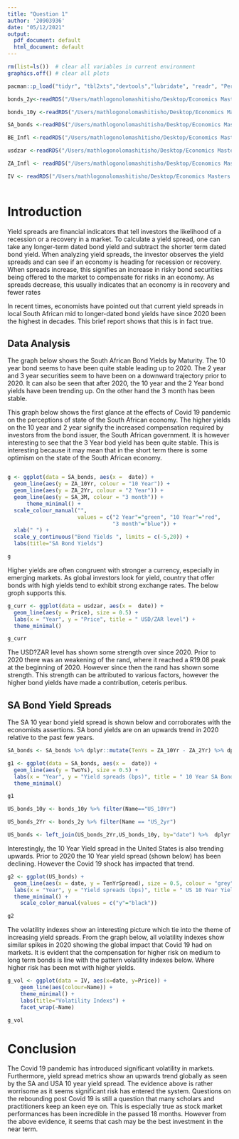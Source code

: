 ```yaml
---
title: "Question 1"
author: '20903936'
date: "05/12/2021"
output:
  pdf_document: default
  html_document: default
---
```


```r
rm(list=ls())  # clear all variables in current environment
graphics.off() # clear all plots

pacman::p_load("tidyr", "tbl2xts","devtools","lubridate", "readr", "PerformanceAnalytics", "ggplot2", "dplyr","tidyverse","xts")

bonds_2y<-readRDS("/Users/mathlogonolomashitisho/Desktop/Economics Masters /Semester 2/Fin Metrics/Financial Econometrics Practical/data/bonds_2y.rds", refhook = NULL)

bonds_10y <-readRDS("/Users/mathlogonolomashitisho/Desktop/Economics Masters /Semester 2/Fin Metrics/Financial Econometrics Practical/data/bonds_10y.rds", refhook = NULL)

SA_bonds <-readRDS("/Users/mathlogonolomashitisho/Desktop/Economics Masters /Semester 2/Fin Metrics/Financial Econometrics Practical/data/SA_bonds.rds", refhook = NULL)   

BE_Infl <-readRDS("/Users/mathlogonolomashitisho/Desktop/Economics Masters /Semester 2/Fin Metrics/Financial Econometrics Practical/data/BE_Infl.rds", refhook = NULL)   

usdzar <-readRDS("/Users/mathlogonolomashitisho/Desktop/Economics Masters /Semester 2/Fin Metrics/Financial Econometrics Practical/data/usdzar.rds", refhook = NULL) 

ZA_Infl <- readRDS("/Users/mathlogonolomashitisho/Desktop/Economics Masters /Semester 2/Fin Metrics/Financial Econometrics Practical/data/ZA_Infl.rds", refhook = NULL) 

IV <- readRDS("/Users/mathlogonolomashitisho/Desktop/Economics Masters /Semester 2/Fin Metrics/Financial Econometrics Practical/data/IV.rds", refhook = NULL) 
   
```

# Introduction

Yield spreads are financial indicators that tell investors the likelihood of a recession or a recovery in a market. To calculate a yield spread, one can take any longer-term dated bond yield and subtract the shorter term dated bond yield. When analyzing yield spreads, the investor observes the yield spreads and can see if an economy is heading for recession or recovery. When spreads increase, this signifies an increase in risky bond securities being offered to the market to compensate for risks in an economy. As spreads decrease, this usually indicates that an economy is in recovery and fewer rates

In recent times, economists have pointed out that current yield spreads in local South African mid to longer-dated bond yields have since 2020 been the highest in decades. This brief report shows that this is in fact true. 

## Data Analysis

The graph below shows the South African Bond Yields by Maturity. The 10 year bond seems to have been quite stable leading up to 2020. The 2 year and 3 year securities seem to have been on a downward trajectory prior to 2020. It can also be seen that after 2020, the 10 year and the 2 Year bond yields have been trending up. On the other hand the 3 month has been stable.

This graph below shows the first glance at the effects of Covid 19 pandemic on the perceptions of state of the South African economy. The higher yields on the 10 year and 2 year signify the increased compensation required by investors from the bond issuer, the South African government. It is however interesting to see that the 3 Year bod yield has been quite stable. This is interesting because it may mean that in the short term there is some optimism on the state of the South African economy. 

```r
```


```r
g <- ggplot(data = SA_bonds, aes(x =  date)) +
  geom_line(aes(y = ZA_10Yr, colour = "10 Year")) +
  geom_line(aes(y = ZA_2Yr, colour = "2 Year")) +
  geom_line(aes(y = SA_3M, colour = "3 month")) +
      theme_minimal() +
  scale_colour_manual("", 
                      values = c("2 Year"="green", "10 Year"="red", 
                                 "3 month"="blue")) +
  xlab(" ") +
  scale_y_continuous("Bond Yields ", limits = c(-5,20)) + 
  labs(title="SA Bond Yields")
```


```r
g
```

Higher yields are often congruent with stronger a currency, especially in emerging markets. As global investors look for yield, country that offer bonds with high yields tend to exhibit strong exchange rates. The below groph supports this.

```r
g_curr <- ggplot(data = usdzar, aes(x =  date)) +
  geom_line(aes(y = Price), size = 0.5) +
  labs(x = "Year", y = "Price", title = " USD/ZAR level") +
  theme_minimal()
```


```r
g_curr

```
The USD?ZAR level has shown some strength over since 2020. Prior to 2020 there was an weakening of the rand, where it reached a R19.08 peak at the beginning of 2020. However since then the rand has shown some strength. This strength can be attributed to various factors, however the higher bond yields have made a contribution, ceteris peribus. 

## SA Bond Yield Spreads

The SA 10 year bond yield spread is shown below and corroborates with the economists assertions. SA bond yields are on an upwards trend in 2020 relative to the past few years. 


```r
SA_bonds <- SA_bonds %>% dplyr::mutate(TenYs = ZA_10Yr - ZA_2Yr) %>% dplyr::mutate(TwoYs = ZA_2Yr - SA_3M) %>% dplyr::mutate(ThreeMs = SA_3M - ZA_10Yr)
```

```r
g1 <- ggplot(data = SA_bonds, aes(x =  date)) +
  geom_line(aes(y = TwoYs), size = 0.5) +
  labs(x = "Year", y = "Yield spreads (bps)", title = " 10 Year SA Bond Yield Spread") +
  theme_minimal()
```


```r
g1

```

```r

US_bonds_10y <- bonds_10y %>% filter(Name=="US_10Yr")

US_bonds_2Yr <- bonds_2y %>% filter(Name == "US_2yr")

US_bonds <- left_join(US_bonds_2Yr,US_bonds_10y, by="date") %>%  dplyr::mutate(TenYrSpread = Bond_10Yr - Bond_2Yr)

```

Interestingly, the 10 Year Yield spread in the United States is also trending upwards. Prior to 2020 the 10 Year yield spread (shown below) has been declining. However the Covid 19 shock has impacted that trend. 

```r
g2 <- ggplot(US_bonds) +
  geom_line(aes(x = date, y = TenYrSpread), size = 0.5, colour = "grey") +
  labs(x = "Year", y = "Yield spreads (bps)", title = " US 10 Year Yield Spreads") +
  theme_minimal() +
    scale_color_manual(values = c("y"="black"))
```


```r
g2

```

The volatility indexes show an interesting picture which tie into the theme of increasing yield spreads. From the graph below, all volatility indexes show similar spikes in 2020 showing the global impact that Covid 19 had on markets. It is evident that the compensation for higher risk on medium to long term bonds is line with the pattern volatility indexes below. Where higher risk has been met with higher yields. 

```r

g_vol <- ggplot(data = IV, aes(x=date, y=Price)) + 
    geom_line(aes(colour=Name)) +
    theme_minimal() +
    labs(title="Volatility Indexs") +
    facet_wrap(~Name)


```

```r
g_vol
```


# Conclusion 

The Covid 19 pandemic has introduced significant  volatility in markets. Furthermore, yield spread metrics show an upwards trend globally as seen by the SA and USA 10 year yield spread. The evidence above is rather worrisome as it seems significant risk has entered the system. Questions on the rebounding post Covid 19 is still a question that many scholars and practitioners keep an keen eye on. This is especially true as stock market performances has been incredible in the passed 18 months. However from the above evidence, it seems that cash may be the best investment in the near term.  